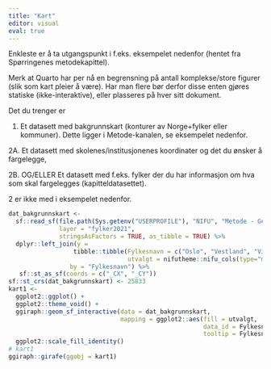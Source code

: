 ```yaml
---
title: "Kart"
editor: visual
eval: true
---
```



Enkleste er å ta utgangspunkt i f.eks. eksempelet nedenfor (hentet fra Spørringenes metodekapittel). 

::: callout-note
Merk at Quarto har per nå en begrensning på antall komplekse/store figurer (slik som kart pleier å være). Har man flere bør derfor disse enten gjøres statiske (ikke-interaktive), eller plasseres på hver sitt dokument.
:::

Det du trenger er

1.  Et datasett med bakgrunnskart (konturer av Norge+fylker eller kommuner). Dette ligger i Metode-kanalen, se eksempelet nedenfor.

2A.  Et datasett med skolenes/institusjonenes koordinater og det du ønsker å fargelegge,

2B.  OG/ELLER Et datasett med f.eks. fylker der du har informasjon om hva som skal fargelegges (kapitteldatasettet).

2 er ikke med i eksempelet nedenfor.

```r
dat_bakgrunnskart <- 
  sf::read_sf(file.path(Sys.getenv("USERPROFILE"), "NIFU", "Metode - General", "SAROS-core", "shared resources", "maps", "fylker2021.json"), 
              layer = "fylker2021",
              stringsAsFactors = TRUE, as_tibble = TRUE) %>% 
  dplyr::left_join(y =  
                  tibble::tibble(Fylkesnavn = c("Oslo", "Vestland", "Viken", "Nordland"),
                                 utvalgt = nifutheme::nifu_cols(type="main")[1:4]), 
                 by = "Fylkesnavn") %>% 
   sf::st_as_sf(coords = c("_CX", "_CY"))
sf::st_crs(dat_bakgrunnskart) <- 25833
kart1 <-
  ggplot2::ggplot() +
  ggplot2::theme_void() +
  ggiraph::geom_sf_interactive(data = dat_bakgrunnskart,
                               mapping = ggplot2::aes(fill = utvalgt, 
                                                      data_id = Fylkesnavn, 
                                                      tooltip = Fylkesnavn)) +
  ggplot2::scale_fill_identity()
# kart1
ggiraph::girafe(ggobj = kart1)
```